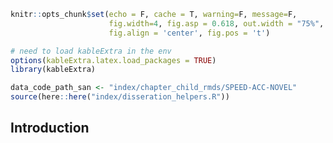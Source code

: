 ```r
knitr::opts_chunk$set(echo = F, cache = T, warning=F, message=F, 
                      fig.width=4, fig.asp = 0.618, out.width = "75%", 
                      fig.align = 'center', fig.pos = 't')

# need to load kableExtra in the env
options(kableExtra.latex.load_packages = TRUE)
library(kableExtra)

data_code_path_san <- "index/chapter_child_rmds/SPEED-ACC-NOVEL"
source(here::here("index/disseration_helpers.R"))
```

## Introduction